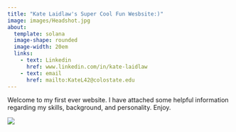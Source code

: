```yaml
---
title: "Kate Laidlaw's Super Cool Fun Wesbsite:)"
image: images/Headshot.jpg
about: 
  template: solana
  image-shape: rounded
  image-width: 20em
  links: 
    - text: Linkedin
      href: www.linkedin.com/in/kate-laidlaw
    - text: email
      href: mailto:KateL42@colostate.edu
---
```


Welcome to my first ever website. I have attached some helpful information regarding my skills, background, and personality. Enjoy.

![](images/5714675C-AB1E-4EC4-8A9F-29C9AC2000BE_1_105_c.jpeg)
